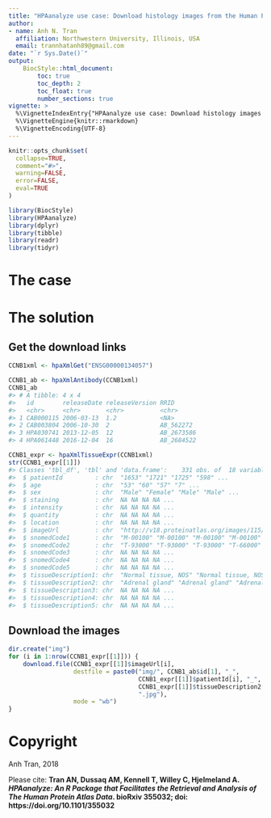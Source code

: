 ```yaml
---
title: "HPAanalyze use case: Download histology images from the Human Protein Atlas"
author:
- name: Anh N. Tran
  affiliation: Northwestern University, Illinois, USA
  email: trannhatanh89@gmail.com
date: "`r Sys.Date()`"
output: 
    BiocStyle::html_document:
        toc: true
        toc_depth: 2
        toc_float: true
        number_sections: true
vignette: >
  %\VignetteIndexEntry{"HPAanalyze use case: Download histology images from the Human Protein Atlas"}
  %\VignetteEngine{knitr::rmarkdown}
  %\VignetteEncoding{UTF-8}
---
```


```r
knitr::opts_chunk$set(
  collapse=TRUE,
  comment="#>",
  warning=FALSE,
  error=FALSE,
  eval=TRUE
)
```

```r
library(BiocStyle)
library(HPAanalyze)
library(dplyr)
library(tibble)
library(readr)
library(tidyr)
```

# The case 


# The solution

## Get the download links

```r
CCNB1xml <- hpaXmlGet("ENSG00000134057")

CCNB1_ab <- hpaXmlAntibody(CCNB1xml)
CCNB1_ab
#> # A tibble: 4 x 4
#>   id        releaseDate releaseVersion RRID      
#>   <chr>     <chr>       <chr>          <chr>     
#> 1 CAB000115 2006-03-13  1.2            <NA>      
#> 2 CAB003804 2006-10-30  2              AB_562272 
#> 3 HPA030741 2013-12-05  12             AB_2673586
#> 4 HPA061448 2016-12-04  16             AB_2684522

CCNB1_expr <- hpaXmlTissueExpr(CCNB1xml)
str(CCNB1_expr[[1]])
#> Classes 'tbl_df', 'tbl' and 'data.frame':    331 obs. of  18 variables:
#>  $ patientId         : chr  "1653" "1721" "1725" "598" ...
#>  $ age               : chr  "53" "60" "57" "7" ...
#>  $ sex               : chr  "Male" "Female" "Male" "Male" ...
#>  $ staining          : chr  NA NA NA NA ...
#>  $ intensity         : chr  NA NA NA NA ...
#>  $ quantity          : chr  NA NA NA NA ...
#>  $ location          : chr  NA NA NA NA ...
#>  $ imageUrl          : chr  "http://v18.proteinatlas.org/images/115/2043_B_4_5.jpg" "http://v18.proteinatlas.org/images/115/2043_B_6_5.jpg" "http://v18.proteinatlas.org/images/115/2043_B_5_5.jpg" "http://v18.proteinatlas.org/images/115/2043_A_2_2.jpg" ...
#>  $ snomedCode1       : chr  "M-00100" "M-00100" "M-00100" "M-00100" ...
#>  $ snomedCode2       : chr  "T-93000" "T-93000" "T-93000" "T-66000" ...
#>  $ snomedCode3       : chr  NA NA NA NA ...
#>  $ snomedCode4       : chr  NA NA NA NA ...
#>  $ snomedCode5       : chr  NA NA NA NA ...
#>  $ tissueDescription1: chr  "Normal tissue, NOS" "Normal tissue, NOS" "Normal tissue, NOS" "Normal tissue, NOS" ...
#>  $ tissueDescription2: chr  "Adrenal gland" "Adrenal gland" "Adrenal gland" "Appendix" ...
#>  $ tissueDescription3: chr  NA NA NA NA ...
#>  $ tissueDescription4: chr  NA NA NA NA ...
#>  $ tissueDescription5: chr  NA NA NA NA ...
```

## Download the images

```r
dir.create("img")
for (i in 1:nrow(CCNB1_expr[[1]])) {
    download.file(CCNB1_expr[[1]]$imageUrl[i],
                  destfile = paste0("img/", CCNB1_ab$id[1], "_",
                                    CCNB1_expr[[1]]$patientId[i], "_",
                                    CCNB1_expr[[1]]$tissueDescription2[i], 
                                    ".jpg"),
                  mode = "wb")
}
```

# Copyright
Anh Tran, 2018

Please cite: __Tran AN, Dussaq AM, Kennell T, Willey C, Hjelmeland A. _HPAanalyze: An R Package that Facilitates the Retrieval and Analysis of The Human Protein Atlas Data_. bioRxiv 355032; doi: https://doi.org/10.1101/355032 __


